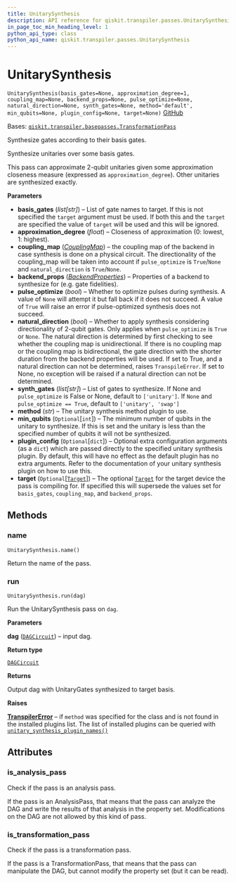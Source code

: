 ```yaml
---
title: UnitarySynthesis
description: API reference for qiskit.transpiler.passes.UnitarySynthesis
in_page_toc_min_heading_level: 1
python_api_type: class
python_api_name: qiskit.transpiler.passes.UnitarySynthesis
---
```


# UnitarySynthesis

<span id="qiskit.transpiler.passes.UnitarySynthesis" />

`UnitarySynthesis(basis_gates=None, approximation_degree=1, coupling_map=None, backend_props=None, pulse_optimize=None, natural_direction=None, synth_gates=None, method='default', min_qubits=None, plugin_config=None, target=None)` [GitHub](https://github.com/qiskit/qiskit/tree/stable/0.23/qiskit/transpiler/passes/synthesis/unitary_synthesis.py "view source code")

Bases: [`qiskit.transpiler.basepasses.TransformationPass`](qiskit.transpiler.TransformationPass "qiskit.transpiler.basepasses.TransformationPass")

Synthesize gates according to their basis gates.

Synthesize unitaries over some basis gates.

This pass can approximate 2-qubit unitaries given some approximation closeness measure (expressed as `approximation_degree`). Other unitaries are synthesized exactly.

**Parameters**

*   **basis\_gates** (*list\[str]*) – List of gate names to target. If this is not specified the `target` argument must be used. If both this and the `target` are specified the value of `target` will be used and this will be ignored.
*   **approximation\_degree** (*float*) – Closeness of approximation (0: lowest, 1: highest).
*   **coupling\_map** ([*CouplingMap*](qiskit.transpiler.CouplingMap "qiskit.transpiler.CouplingMap")) – the coupling map of the backend in case synthesis is done on a physical circuit. The directionality of the coupling\_map will be taken into account if `pulse_optimize` is `True`/`None` and `natural_direction` is `True`/`None`.
*   **backend\_props** ([*BackendProperties*](qiskit.providers.models.BackendProperties "qiskit.providers.models.BackendProperties")) – Properties of a backend to synthesize for (e.g. gate fidelities).
*   **pulse\_optimize** (*bool*) – Whether to optimize pulses during synthesis. A value of `None` will attempt it but fall back if it does not succeed. A value of `True` will raise an error if pulse-optimized synthesis does not succeed.
*   **natural\_direction** (*bool*) – Whether to apply synthesis considering directionality of 2-qubit gates. Only applies when `pulse_optimize` is `True` or `None`. The natural direction is determined by first checking to see whether the coupling map is unidirectional. If there is no coupling map or the coupling map is bidirectional, the gate direction with the shorter duration from the backend properties will be used. If set to True, and a natural direction can not be determined, raises `TranspileError`. If set to None, no exception will be raised if a natural direction can not be determined.
*   **synth\_gates** (*list\[str]*) – List of gates to synthesize. If None and `pulse_optimize` is False or None, default to `['unitary']`. If `None` and `pulse_optimize == True`, default to `['unitary', 'swap']`
*   **method** (*str*) – The unitary synthesis method plugin to use.
*   **min\_qubits** (`Optional`\[`int`]) – The minimum number of qubits in the unitary to synthesize. If this is set and the unitary is less than the specified number of qubits it will not be synthesized.
*   **plugin\_config** (`Optional`\[`dict`]) – Optional extra configuration arguments (as a `dict`) which are passed directly to the specified unitary synthesis plugin. By default, this will have no effect as the default plugin has no extra arguments. Refer to the documentation of your unitary synthesis plugin on how to use this.
*   **target** (`Optional`\[[`Target`](qiskit.transpiler.Target "qiskit.transpiler.target.Target")]) – The optional [`Target`](qiskit.transpiler.Target "qiskit.transpiler.Target") for the target device the pass is compiling for. If specified this will supersede the values set for `basis_gates`, `coupling_map`, and `backend_props`.

## Methods

### name

<span id="qiskit.transpiler.passes.UnitarySynthesis.name" />

`UnitarySynthesis.name()`

Return the name of the pass.

### run

<span id="qiskit.transpiler.passes.UnitarySynthesis.run" />

`UnitarySynthesis.run(dag)`

Run the UnitarySynthesis pass on `dag`.

**Parameters**

**dag** ([`DAGCircuit`](qiskit.dagcircuit.DAGCircuit "qiskit.dagcircuit.dagcircuit.DAGCircuit")) – input dag.

**Return type**

[`DAGCircuit`](qiskit.dagcircuit.DAGCircuit "qiskit.dagcircuit.dagcircuit.DAGCircuit")

**Returns**

Output dag with UnitaryGates synthesized to target basis.

**Raises**

[**TranspilerError**](qiskit.transpiler.TranspilerError "qiskit.transpiler.TranspilerError") – if `method` was specified for the class and is not found in the installed plugins list. The list of installed plugins can be queried with [`unitary_synthesis_plugin_names()`](qiskit.transpiler.passes.synthesis.plugin.unitary_synthesis_plugin_names "qiskit.transpiler.passes.synthesis.plugin.unitary_synthesis_plugin_names")

## Attributes

<span id="qiskit.transpiler.passes.UnitarySynthesis.is_analysis_pass" />

### is\_analysis\_pass

Check if the pass is an analysis pass.

If the pass is an AnalysisPass, that means that the pass can analyze the DAG and write the results of that analysis in the property set. Modifications on the DAG are not allowed by this kind of pass.

<span id="qiskit.transpiler.passes.UnitarySynthesis.is_transformation_pass" />

### is\_transformation\_pass

Check if the pass is a transformation pass.

If the pass is a TransformationPass, that means that the pass can manipulate the DAG, but cannot modify the property set (but it can be read).


